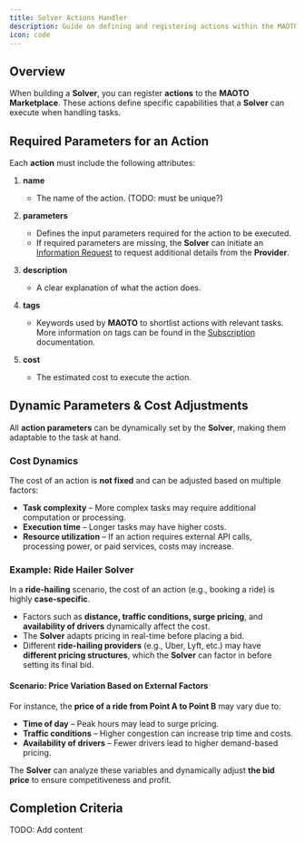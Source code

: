 ```yaml
---
title: Solver Actions Handler
description: Guide on defining and registering actions within the MAOTO framework
icon: code
---
```


## Overview

When building a **Solver**, you can register **actions** to the **MAOTO Marketplace**. These actions define specific capabilities that a **Solver** can execute when handling tasks. 

## Required Parameters for an Action

Each **action** must include the following attributes:

1. **name**
   - The name of the action. (TODO: must be unique?) 
   
2. **parameters**  
   - Defines the input parameters required for the action to be executed.  
   - If required parameters are missing, the **Solver** can initiate an [Information Request](./information-request) to request additional details from the **Provider**.

3. **description**  
   - A clear explanation of what the action does.  

4. **tags**  
   - Keywords used by **MAOTO** to shortlist actions with relevant tasks. More information on tags can be found in the [Subscription](../marketplace/subscription) documentation.

5. **cost**
   - The estimated cost to execute the action.  

## Dynamic Parameters & Cost Adjustments

All **action parameters** can be dynamically set by the **Solver**, making them adaptable to the task at hand.

### **Cost Dynamics**
The cost of an action is **not fixed** and can be adjusted based on multiple factors:
- **Task complexity** – More complex tasks may require additional computation or processing.  
- **Execution time** – Longer tasks may have higher costs.  
- **Resource utilization** – If an action requires external API calls, processing power, or paid services, costs may increase.  

### **Example: Ride Hailer Solver**
In a **ride-hailing** scenario, the cost of an action (e.g., booking a ride) is highly **case-specific**.  
- Factors such as **distance, traffic conditions, surge pricing**, and **availability of drivers** dynamically affect the cost.  
- The **Solver** adapts pricing in real-time before placing a bid.  
- Different **ride-hailing providers** (e.g., Uber, Lyft, etc.) may have **different pricing structures**, which the **Solver** can factor in before setting its final bid.

#### **Scenario: Price Variation Based on External Factors**
For instance, the **price of a ride from Point A to Point B** may vary due to:
- **Time of day** – Peak hours may lead to surge pricing.  
- **Traffic conditions** – Higher congestion can increase trip time and costs.  
- **Availability of drivers** – Fewer drivers lead to higher demand-based pricing.  

The **Solver** can analyze these variables and dynamically adjust **the bid price** to ensure competitiveness and profit. 

## Completion Criteria
TODO: Add content